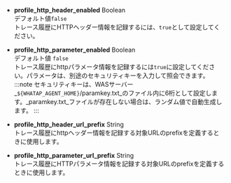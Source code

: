 -   **profile_http_header_enabled** <span class='type'>Boolean</span><br/>
    デフォルト値`false`<br/>
    トレース履歴にHTTPヘッダー情報を記録するには、`true`として設定してください。

-   **profile_http_parameter_enabled** <span class='type'>Boolean</span><br/>
      デフォルト値 `false`<br/>
      トレース履歴にhttpパラメータ情報を記録するには`true`に設定してください。パラメータは、別途のセキュリティキーを入力して照会できます。
    :::note
    セキュリティキーは、WASサーバー_`${WHATAP_AGENT_HOME}`/paramkey.txt_のファイル内に6桁として設定します。_paramkey.txt_ファイルが存在しない場合は、ランダム値で自動生成します。
    :::

-   **profile_http_header_url_prefix** <span class='type'>String</span><br/>
    トレース履歴にhttpヘッダー情報を記録する対象URLのprefixを定義するときに使用します。

-   **profile_http_parameter_url_prefix** <span class='type'>String</span><br/>
    トレース履歴にHTTPパラメータ情報を記録する対象URLのprefixを定義するときに使用します。
